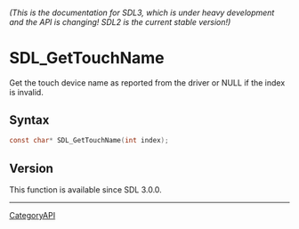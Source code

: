 ====== (This is the documentation for SDL3, which is under heavy development and the API is changing! SDL2 is the current stable version!) ======
= SDL_GetTouchName =

Get the touch device name as reported from the driver or NULL if the index is invalid.

== Syntax ==

<syntaxhighlight lang='c'>
const char* SDL_GetTouchName(int index);
</syntaxhighlight>

== Version ==

This function is available since SDL 3.0.0.

----
[[CategoryAPI]]


